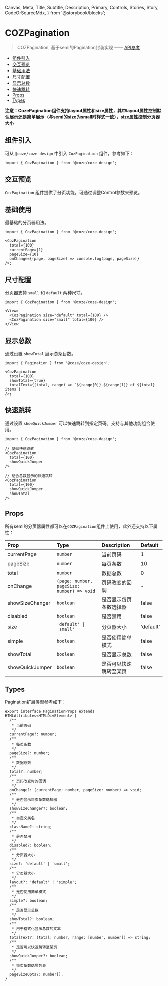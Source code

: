   Canvas,
  Meta,
  Title,
  Subtitle,
  Description,
  Primary,
  Controls,
  Stories,
  Story,
  CodeOrSourceMdx,
} from '@storybook/blocks';


<Meta of={PaginationStories} name="Docs" />

# COZPagination

> COZPagination, 基于semi的Pagination封装实现 —— [API参考](https://semi.bytedance.net/zh-CN/show/pagination)

- [组件引入](#组件引入)
- [交互预览](#交互预览)
- [基础用法](#基础用法)
- [尺寸配置](#尺寸配置)
- [显示总数](#显示总数)
- [快速跳转](#快速跳转)
- [Props](#props)
- [Types](#types)

<b>

注意：CozePagination组件支持layout属性和size属性，其中layout属性控制默认展示还是简单展示（与semi的size为small时样式一致），size属性控制分页器大小

</b>

## 组件引入

可从 `@coze/coze-design` 中引入 `CozPagination` 组件，参考如下：

```tsx
import { CozPagination } from '@coze/coze-design';
```

## 交互预览

`CozPagination` 组件提供了分页功能，可通过调整Control参数来预览。

<Canvas of={PaginationStories.Default} />

<Controls />

## 基础使用

最基础的分页器用法。

<Story of={PaginationStories.Basic} />

```tsx
import { CozPagination } from '@coze/coze-design';

<CozPagination
  total={100}
  currentPage={1}
  pageSize={10}
  onChange={(page, pageSize) => console.log(page, pageSize)}
/>;
```

## 尺寸配置

分页器支持 `small` 和 `default` 两种尺寸。

<Story of={PaginationStories.Sizes} />

```tsx
import { CozPagination } from '@coze/coze-design';

<View>
  <CozPagination size="default" total={100} />
  <CozPagination size="small" total={100} />
</View
```

## 显示总数

通过设置 `showTotal` 展示总条目数。

<Story of={PaginationStories.ShowTotal} />

```tsx
import { Pagination } from '@coze/coze-design';

<CozPagination
  total={100}
  showTotal={true}
  totalText={(total, range) => `${range[0]}-${range[1]} of ${total} items`}
/>;
```

## 快速跳转

通过设置 `showQuickJumper` 可以快速跳转到指定页码。支持与其他功能组合使用。

<Story of={PaginationStories.QuickJump} />

```tsx
import { CozPagination } from '@coze/coze-design';

// 基础快速跳转
<CozPagination
  total={100}
  showQuickJumper
/>

// 结合总数显示的快速跳转
<CozPagination
  total={100}
  showQuickJumper
  showTotal
/>
```

## Props

所有semi的分页器属性都可以在`COZPagination`组件上使用，此外还支持以下属性：

| Prop            | Type                                       | Description            | Default   |
| :-------------- | :----------------------------------------- | :--------------------- | :-------- |
| currentPage     | `number`                                   | 当前页码               | 1         |
| pageSize        | `number`                                   | 每页条数               | 10        |
| total           | `number`                                   | 数据总数               | 0         |
| onChange        | `(page: number, pageSize: number) => void` | 页码改变的回调         | -         |
| showSizeChanger | `boolean`                                  | 是否显示每页条数选择器 | false     |
| disabled        | `boolean`                                  | 是否禁用               | false     |
| size            | `'default' \| 'small'`                     | 分页器大小             | 'default' |
| simple          | `boolean`                                  | 是否使用简单模式       | false     |
| showTotal       | `boolean`                                  | 是否显示总数           | false     |
| showQuickJumper | `boolean`                                  | 是否可以快速跳转至某页 | false     |

## Types

Pagination扩展类型参考如下：

```tsx
export interface PaginationProps extends HTMLAttributes<HTMLDivElement> {
  /**
   * 当前页码
   */
  currentPage?: number;
  /**
   * 每页条数
   */
  pageSize?: number;
  /**
   * 数据总数
   */
  total?: number;
  /**
   * 页码改变时的回调
   */
  onChange?: (currentPage: number, pageSize: number) => void;
  /**
   * 是否显示每页条数选择器
   */
  showSizeChanger?: boolean;
  /**
   * 自定义类名
   */
  className?: string;
  /**
   * 是否禁用
   */
  disabled?: boolean;
  /**
   * 分页器大小
   */
  size?: 'default' | 'small';
  /**
   * 分页器大小
   */
  layout?: 'default' | 'simple';
  /**
   * 是否使用简单模式
   */
  simple?: boolean;
  /**
   * 是否显示总数
   */
  showTotal?: boolean;
  /**
   * 用于格式化显示总数的文本
   */
  totalText?: (total: number, range: [number, number]) => string;
  /**
   * 是否可以快速跳转至某页
   */
  showQuickJumper?: boolean;
  /**
   * 每页条数选项列表
   */
  pageSizeOpts?: number[];
}
```

